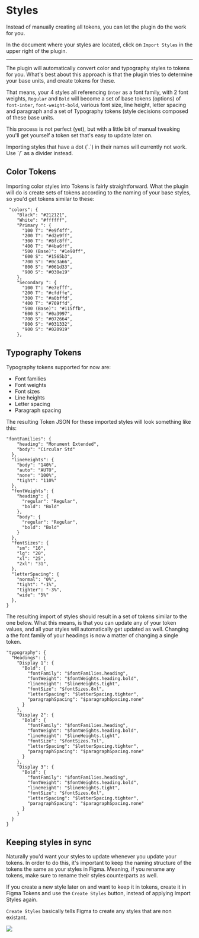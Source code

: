 # Styles

Instead of manually creating all tokens, you can let the plugin do the work for you.

In the document where your styles are located, click on `Import Styles` in the upper right of the plugin.

---



<ReactPlayer
  muted
  width="100%"
  height="auto"
  loop
  playing
  controls
  url="/cxqos7Yhr4.mp4"
/>

The plugin will automatically convert color and typography styles to tokens for you. What's best about this approach is that the plugin tries to determine your base units, and create tokens for these.

That means, your 4 styles all referencing `Inter` as a font family, with 2 font weights, `Regular` and `Bold` will become a set of base tokens (options) of `font-inter`, `font-weight-bold`, various font size, line height, letter spacing and paragraph  and a set of Typography tokens (style decisions composed of these base units.

This process is not perfect (yet), but with a little bit of manual tweaking you'll get yourself a token set that's easy to update later on.


<Callout emoji="💡">
  Importing styles that have a dot (`.`) in their names will currently not work. Use `/` as a divider instead.
</Callout>

## Color Tokens

Importing color styles into Tokens is fairly straightforward. What the plugin will do is create sets of tokens according to the naming of your base styles, so you'd get tokens similar to these:

```
 "colors": {
    "Black": "#212121",
    "White": "#ffffff",
    "Primary ": {
      "100 T": "#e9f4ff",
      "200 T": "#d2e9ff",
      "300 T": "#8fc8ff",
      "400 T": "#4ba6ff",
      "500 (Base)": "#1e90ff",
      "600 S": "#1565b3",
      "700 S": "#0c3a66",
      "800 S": "#061d33",
      "900 S": "#030e19"
    },
    "Secondary ": {
      "100 T": "#e7efff",
      "200 T": "#cfdffe",
      "300 T": "#a0bffd",
      "400 T": "#709ffd",
      "500 (Base)": "#115ffb",
      "600 S": "#0a3997",
      "700 S": "#072664",
      "800 S": "#031332",
      "900 S": "#020919"
    },
```


## Typography Tokens

Typography tokens supported for now are:
- Font families
- Font weights
- Font sizes
- Line heights
- Letter spacing
- Paragraph spacing

The resulting Token JSON for these imported styles will look something like this:

```
"fontFamilies": {
    "heading": "Monument Extended",
    "body": "Circular Std"
  },
  "lineHeights": {
    "body": "140%",
    "auto": "AUTO",
    "none": "100%",
    "tight": "110%"
  },
  "fontWeights": {
    "heading": {
      "regular": "Regular",
      "bold": "Bold"
    },
    "body": {
      "regular": "Regular",
      "bold": "Bold"
    }
  },
  "fontSizes": {
    "sm": "16",
    "lg": "20",
    "xl": "25",
    "2xl": "31",
  },
  "letterSpacing": {
    "normal": "0%",
    "tight": "-1%",
    "tighter": "-3%",
    "wide": "5%"
  },
}
```

The resulting import of styles should result in a set of tokens similar to the one below. What this means, is that you can update any of your token values, and all your styles will automatically get updated as well. Changing a the font family of your headings is now a matter of changing a single token.

```
"typography": {
  "Headings": {
    "Display 1": {
      "Bold": {
        "fontFamily": "$fontFamilies.heading",
        "fontWeight": "$fontWeights.heading.bold",
        "lineHeight": "$lineHeights.tight",
        "fontSize": "$fontSizes.8xl",
        "letterSpacing": "$letterSpacing.tighter",
        "paragraphSpacing": "$paragraphSpacing.none"
      }
    },
    "Display 2": {
      "Bold": {
        "fontFamily": "$fontFamilies.heading",
        "fontWeight": "$fontWeights.heading.bold",
        "lineHeight": "$lineHeights.tight",
        "fontSize": "$fontSizes.7xl",
        "letterSpacing": "$letterSpacing.tighter",
        "paragraphSpacing": "$paragraphSpacing.none"
      }
    },
    "Display 3": {
      "Bold": {
        "fontFamily": "$fontFamilies.heading",
        "fontWeight": "$fontWeights.heading.bold",
        "lineHeight": "$lineHeights.tight",
        "fontSize": "$fontSizes.6xl",
        "letterSpacing": "$letterSpacing.tighter",
        "paragraphSpacing": "$paragraphSpacing.none"
      }
    }
  }
}
```

## Keeping styles in sync

Naturally you'd want your styles to update whenever you update your tokens. In order to do this, it's important to keep the naming structure of the tokens the same as your styles in Figma. Meaning, if you rename any tokens, make sure to rename their styles counterparts as well.

If you create a new style later on and want to keep it in tokens, create it in Figma Tokens and use the `Create Styles` button, instead of applying Import Styles again.

`Create Styles` basically tells Figma to create any styles that are non existant.

![](/create-styles.jpg)
